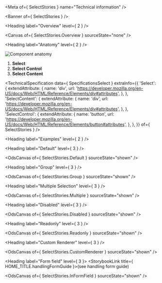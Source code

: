 
<Meta of={ SelectStories } name="Technical information" />

<Banner of={ SelectStories } />

<Heading label="Overview" level={ 2 } />

<Canvas of={ SelectStories.Overview } sourceState="none" />

<Heading label="Anatomy" level={ 2 } />

![Component anatomy](/assets/base-assets/components/select/anatomy-tech.png "Component anatomy")

1. **Select**
2. **Select Control**
3. **Select Content**

<TechnicalSpecification
  data={ SpecificationsSelect }
  extraInfo={{
    'Select': {
      extendAttribute: {
        name: 'div',
        url: 'https://developer.mozilla.org/en-US/docs/Web/HTML/Reference/Elements/div#attributes',
      },
    },
    'SelectContent': {
      extendAttribute: {
        name: 'div',
        url: 'https://developer.mozilla.org/en-US/docs/Web/HTML/Reference/Elements/div#attributes',
      },
    },
    'SelectControl': {
      extendAttribute: {
        name: 'button',
        url: 'https://developer.mozilla.org/en-US/docs/Web/HTML/Reference/Elements/button#attributes',
      },
    },
  }}
  of={ SelectStories } />

<Heading label="Examples" level={ 2 } />

<Heading label="Default" level={ 3 } />

<OdsCanvas of={ SelectStories.Default } sourceState="shown" />

<Heading label="Group" level={ 3 } />

<OdsCanvas of={ SelectStories.Group } sourceState="shown" />

<Heading label="Multiple Selection" level={ 3 } />

<OdsCanvas of={ SelectStories.Multiple } sourceState="shown" />

<Heading label="Disabled" level={ 3 } />

<OdsCanvas of={ SelectStories.Disabled } sourceState="shown" />

<Heading label="Readonly" level={ 3 } />

<OdsCanvas of={ SelectStories.Readonly } sourceState="shown" />

<Heading label="Custom Renderer" level={ 3 } />

<OdsCanvas of={ SelectStories.CustomRenderer } sourceState="shown" />

<Heading label="Form field" level={ 3 }>
  <StorybookLink title={ HOME_TITLE.handlingFormGuide }>(see handling form guide)</StorybookLink>
</Heading>

<OdsCanvas of={ SelectStories.InFormField } sourceState="shown" />
